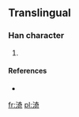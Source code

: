 ==Translingual==

===Han character===
{{Han char|rn=85|rad=水|as=08|sn=11|four=|canj=水大一口 (EKMR)}}

# {{defn|Han|sort=水08}}

====References====
* {{Han ref|kx=0633.371|hdz=31643.081|uh=6E0F|ud=28175}}

[[fr:渏]]
[[pl:渏]]